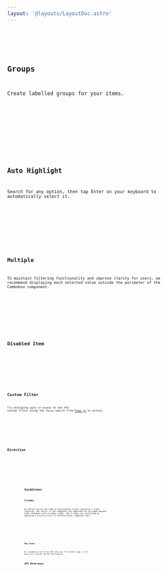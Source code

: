 ```yaml
---
layout: '@layouts/LayoutDoc.astro'
---
```











<Preview client:load>
	<Fragment slot="preview">
		<Default client:visible />
	</Fragment>
	<Fragment slot="code">
		<Code code={DefaultRaw} lang="svelte" />
	</Fragment>
</Preview>

## Groups

Create labelled groups for your items.

<Preview client:load>
	<Fragment slot="preview">
		<Group client:visible />
	</Fragment>
	<Fragment slot="code">
		<Code code={GroupRaw} lang="svelte" />
	</Fragment>
</Preview>

## Auto Highlight

Search for any option, then tap Enter on your keyboard to automatically select it.

<Preview client:load>
	<Fragment slot="preview">
		<AutoHighlight client:visible />
	</Fragment>
	<Fragment slot="code">
		<Code code={AutoHighlightRaw} lang="svelte" />
	</Fragment>
</Preview>

## Multiple

To maintain filtering functionality and improve clarity for users, we recommend displaying each selected value outside the perimeter of the Combobox component.

<Preview client:load>
	<Fragment slot="preview">
		<Multiple client:visible />
	</Fragment>
	<Fragment slot="code">
		<Code code={MultipleRaw} lang="svelte" />
	</Fragment>
</Preview>

## Disabled Item

<Preview client:load>
	<Fragment slot="preview">
		<DisabledItem client:visible />
	</Fragment>
	<Fragment slot="code">
		<Code code={DisabledItemRaw} lang="svelte" />
	</Fragment>
</Preview>

## Custom Filter

Try mistyping `apple` or `banana` to see the custom filter using the fuzzy search from [Fuse.js](https://fusejs.io/) in action.

<Preview client:load>
	<Fragment slot="preview">
		<CustomFilter client:visible />
	</Fragment>
	<Fragment slot="code">
		<Code code={CustomFilterRaw} lang="svelte" />
	</Fragment>
</Preview>

## Direction

<Preview client:load>
	<Fragment slot="preview">
		<Dir client:visible />
	</Fragment>
	<Fragment slot="code">
		<Code code={DirRaw} lang="svelte" />
	</Fragment>
</Preview>

## Guidelines

### Z-Index

By default we do not take an opinionated stance regarding z-index stacking. The result is the component can sometimes be occluded beneath other elements with a higher index. The Z-Index can controlled by applying a utility class to the Positioner component part.

<Preview client:load>
	<Fragment slot="preview">
		<ZIndex client:visible />
	</Fragment>
	<Fragment slot="code">
		<Code code={ZIndexRaw} lang="svelte" />
	</Fragment>
</Preview>

### Max Items

We recommend no more than 500 items max. For normal usage, a few dozen will provide the best performance.

## API Reference

<ApiTable />
